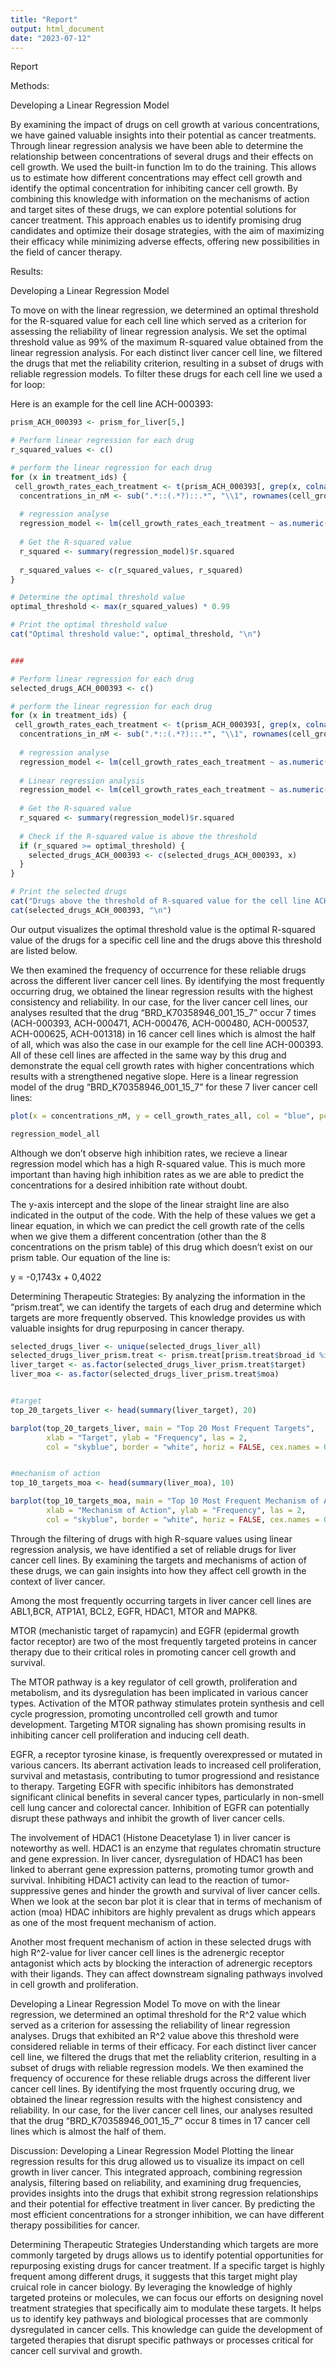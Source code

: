 ```yaml
---
title: "Report"
output: html_document
date: "2023-07-12"
---
```


Report

Methods:

Developing a Linear Regression Model

By examining the impact of drugs on cell growth at various concentrations, we have gained valuable insights into their potential as cancer treatments. Through linear regression analysis we have been able to determine the relationship between concentrations of several drugs and their effects on cell growth. We used the built-in function lm to do the training. This allows us to estimate how different concentrations may effect cell growth and identify the optimal concentration for inhibiting cancer cell growth. By combining this knowledge with information on the mechanisms of action and target sites of these drugs, we can explore potential solutions for cancer treatment. This approach enables us to identify promising drug candidates and optimize their dosage strategies, with the aim of maximizing their efficacy while minimizing adverse effects, offering new possibilities in the field of cancer therapy.



Results:

Developing a Linear Regression Model

To move on with the linear regression, we determined an optimal threshold for the R-squared value for each cell line which served as a criterion for assessing the reliability of linear regression analysis. We set the optimal threshold value as 99% of the maximum R-squared value obtained from the linear regression analysis. For each distinct liver cancer cell line, we filtered the drugs that met the reliability criterion, resulting in a subset of drugs with reliable regression models. To filter these drugs for each cell line we used a for loop:

Here is an example for the cell line ACH-000393:

```r
prism_ACH_000393 <- prism_for_liver[5,]

# Perform linear regression for each drug
r_squared_values <- c()

# perform the linear regression for each drug
for (x in treatment_ids) {
 cell_growth_rates_each_treatment <- t(prism_ACH_000393[, grep(x, colnames(prism_for_liver))])
  concentrations_in_nM <- sub(".*::(.*?)::.*", "\\1", rownames(cell_growth_rates_each_treatment))
  
  # regression analyse
  regression_model <- lm(cell_growth_rates_each_treatment ~ as.numeric(concentrations_in_nM))
  
  # Get the R-squared value
  r_squared <- summary(regression_model)$r.squared
  
  r_squared_values <- c(r_squared_values, r_squared)
}

# Determine the optimal threshold value
optimal_threshold <- max(r_squared_values) * 0.99

# Print the optimal threshold value
cat("Optimal threshold value:", optimal_threshold, "\n")


###

# Perform linear regression for each drug
selected_drugs_ACH_000393 <- c()

# perform the linear regression for each drug
for (x in treatment_ids) {
 cell_growth_rates_each_treatment <- t(prism_ACH_000393[, grep(x, colnames(prism_for_liver))])
  concentrations_in_nM <- sub(".*::(.*?)::.*", "\\1", rownames(cell_growth_rates_each_treatment))
  
  # regression analyse
  regression_model <- lm(cell_growth_rates_each_treatment ~ as.numeric(concentrations_in_nM))
  
  # Linear regression analysis
  regression_model <- lm(cell_growth_rates_each_treatment ~ as.numeric(concentrations_in_nM))
  
  # Get the R-squared value
  r_squared <- summary(regression_model)$r.squared
  
  # Check if the R-squared value is above the threshold
  if (r_squared >= optimal_threshold) {
    selected_drugs_ACH_000393 <- c(selected_drugs_ACH_000393, x)
  }
}

# Print the selected drugs
cat("Drugs above the threshold of R-squared value for the cell line ACH-000393:\n")
cat(selected_drugs_ACH_000393, "\n")

```

Our output visualizes the optimal threshold value is the optimal R-squared value of the drugs for a specific cell line and the drugs above this threshold are listed below.

We then examined the frequency of occurrence for these reliable drugs across the different liver cancer cell lines. By identifying the most frequently occurring drug, we obtained the linear regression results with the highest consistency and reliability. In our case, for the liver cancer cell lines, our analyses resulted that the drug "BRD_K70358946_001_15_7" occur 7 times (ACH-000393, ACH-000471, ACH-000476, ACH-000480, ACH-000537, ACH-000625, ACH-001318) in 16 cancer cell lines which is almost the half of all, which was also the case in our example for the cell line ACH-000393. All of these cell lines are affected in the same way by this drug and demonstrate the equal cell growth rates with higher concentrations which results with a strengthened negative slope. Here is a linear regression model of the drug "BRD_K70358946_001_15_7" for these 7 liver cancer cell lines:

```r
plot(x = concentrations_nM, y = cell_growth_rates_all, col = "blue", pch=16, ylab = "Cell Growth Rate", xlab = "Concentration", main = "Effect of the Drug BRD-K70358946-001-15-7 on the Cell Growth" );abline(lm(regression_model_393), col = "black")

regression_model_all
```
Although we don't observe high inhibition rates, we recieve a linear regression model which has a high R-squared value. This is much more important than having high inhibition rates as we are able to predict the concentrations for a desired inhibition rate without doubt.

The y-axis intercept and the slope of the linear straight line are also indicated in the output of the code. With the help of these values we get a linear equation, in which we can predict the cell growth rate of the cells when we give them a different concentration (other than the 8 concentrations on the prism table) of this drug which doesn't exist on our prism table. Our equation of the line is:

y = -0,1743x + 0,4022




Determining Therapeutic Strategies: 
By analyzing the information in the "prism.treat", we can identify the targets of each drug and determine which targets are more frequently observed. This knowledge provides us with valuable insights for drug repurposing in cancer therapy.
```r
selected_drugs_liver <- unique(selected_drugs_liver_all)
selected_drugs_liver_prism.treat <- prism.treat[prism.treat$broad_id %in% selected_drugs_liver, ]
liver_target <- as.factor(selected_drugs_liver_prism.treat$target)
liver_moa <- as.factor(selected_drugs_liver_prism.treat$moa)


#target
top_20_targets_liver <- head(summary(liver_target), 20)

barplot(top_20_targets_liver, main = "Top 20 Most Frequent Targets",
        xlab = "Target", ylab = "Frequency", las = 2,
        col = "skyblue", border = "white", horiz = FALSE, cex.names = 0.5)


#mechanism of action
top_10_targets_moa <- head(summary(liver_moa), 10)

barplot(top_10_targets_moa, main = "Top 10 Most Frequent Mechanism of Action",
        xlab = "Mechanism of Action", ylab = "Frequency", las = 2,
        col = "skyblue", border = "white", horiz = FALSE, cex.names = 0.3)

```

Through the filtering of drugs with high R-square values using linear regression analysis, we have identified a set of reliable drugs for liver cancer cell lines. By examining the targets and mechanisms of action of these drugs, we can gain insights into how they affect cell growth in the context of liver cancer.

Among the most frequently occurring targets in liver cancer cell lines are ABL1,BCR, ATP1A1, BCL2, EGFR, HDAC1, MTOR and MAPK8. 

MTOR (mechanistic target of rapamycin) and EGFR (epidermal growth factor receptor) are two of the most frequently targeted proteins in cancer therapy due to their critical roles in promoting cancer cell growth and survival. 

The MTOR pathway is a key regulator of cell growth, proliferation and metabolism, and its dysregulation has been implicated in various cancer types. Activation of the MTOR pathway stimulates protein synthesis and cell cycle progression, promoting uncontrolled cell growth and tumor development. Targeting MTOR signaling has shown promising results in inhibiting cancer cell proliferation and inducing cell death.

EGFR, a receptor tyrosine kinase, is frequently overexpressed or mutated in various cancers. Its aberrant activation leads to increased cell proliferation, survival and metastasis, contributing to tumor progressiond and resistance to therapy. Targeting EGFR with specific inhibitors has demonstrated significant clinical benefits in several cancer types, particularly in non-smell cell lung cancer and colorectal cancer. Inhibition of EGFR can potentially disrupt these pathways and inhibit the growth of liver cancer cells.

The involvement of HDAC1 (Histone Deacetylase 1) in liver cancer is noteworthy as well. HDAC1 is an enzyme that regulates chromatin structure and gene expression. In liver cancer, dysregulation of HDAC1 has been linked to aberrant gene expression patterns, promoting tumor growth and survival. Inhibiting HDAC1 activity can lead to the reaction of tumor-suppressive genes and hinder the growth and survival of liver cancer cells. When we look at the secon bar plot it is clear that in terms of mechanism of action (moa) HDAC inhibitors are highly prevalent as drugs which appears as one of the most frequent mechanism of action. 

Another most frequent mechanism of action in these selected drugs with high R^2-value for liver cancer cell lines is the adrenergic receptor antagonist which acts by blocking the interaction of adrenergic receptors with their ligands. They can affect downstream signaling pathways involved in cell growth and proliferation.



Developing a Linear Regression Model
To move on with the linear regression, we determined an optimal threshold for the R^2 value which served as a criterion for assessing the reliability of linear regression analyses. Drugs that exhibited an R^2 value above this threshold were considered reliable in terms of their efficacy. For each distinct liver cancer cell line, we filtered the drugs that met the reliablity criterion, resulting in a subset of drugs with reliable regression models. We then examined the frequency of occurence for these reliable drugs across the different liver cancer cell lines. By identifying the most frquently occuring drug, we obtained the linear regression results with the highest consistency and reliability. In our case, for the liver cancer cell lines, our analyses resulted that the drug "BRD_K70358946_001_15_7" occur 8 times in 17 cancer cell lines which is almost the half of them.



Discussion:
Developing a Linear Regression Model
Plotting the linear regression results for this drug allowed us to visualize its impact on cell growth in liver cancer. This integrated approach, combining regression analysis, filtering based on reliability, and examining drug frequencies, provides insights into the drugs that exhibit strong regression relationships and their potential for effective treatment in liver cancer. By predicting the most efficient concentrations for a stronger inhibition, we can have different therapy possibilities for cancer.



Determining Therapeutic Strategies
Understanding which targets are more commonly targeted by drugs allows us to identify potential opportunities for repurposing existing drugs for cancer treatment. If a specific target is highly frequent among different drugs, it suggests that this target might play cruical role in cancer biology. By leveraging the knowledge of highly targeted proteins or molecules, we can focus our efforts on designing novel treatment strategies that specifically aim to modulate these targets. It helps us to identify key pathways and biological processes that are commonly dysregulated in cancer cells. This knowledge can guide the development of targeted therapies that disrupt specific pathways or processes critical for cancer cell survival and growth.




